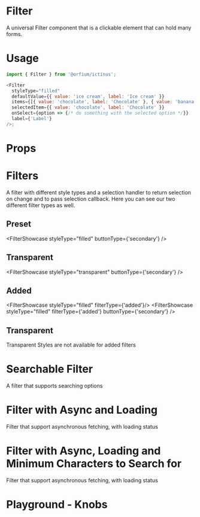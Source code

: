 

<Meta title="Design System/Filter" component={Filter} />

# Filter

A universal Filter component that is a clickable element that can hold many forms.

# Usage

```js
import { Filter } from '@orfium/ictinus';

<Filter
  styleType="filled"
  defaultValue={{ value: 'ice cream', label: 'Ice cream' }}
  items={[{ value: 'chocolate', label: 'Chocolate' }, { value: 'banana', label: 'Banana' }]}
  selectedItem={{ value: 'chocolate', label: 'Chocolate' }}
  onSelect={option => {/* do something with the selected option */}}
  label={'Label'}
/>;
```

# Props

<Props of={Filter} />


# Filters

A filter with different style types and a selection handler to return selection on change and to pass selection callback.
Here you can see our two different filter types as well.
<Preview>
  <Story name="Preset Filter">
     <h2>Preset</h2>
    <Stack vertical>
       <FilterShowcase styleType="filled" />
       <FilterShowcase styleType="filled" buttonType={'secondary'} />
    </Stack>
    <h2>Transparent</h2>
    <Stack vertical>
      <FilterShowcase styleType="transparent" />
      <FilterShowcase styleType="transparent" buttonType={'secondary'} />
    </Stack>
  </Story>
  <Story name="Added Filter">
    <h2>Added</h2>
    <Stack vertical>
      <FilterShowcase styleType="filled" filterType={'added'}/>
      <FilterShowcase styleType="filled" filterType={'added'} buttonType={'secondary'} />
    </Stack>
    <h2>Transparent</h2>
    <div>Transparent Styles are not available for added filters</div>
  </Story>
</Preview>


# Searchable Filter

A filter that supports searching options

<Preview>
  <Story name="Searchable Filter">
    <Stack>
       <FilterShowcase styleType="filled" isSearchable  />
    </Stack>
  </Story>
</Preview>


# Filter with Async and Loading

Filter that support asynchronous fetching, with loading status

<Preview>
  <Story name="Async Filter">
    <AsyncFilterShowcase />
  </Story>
</Preview>

# Filter with Async, Loading and Minimum Characters to Search for

Filter that support asynchronous fetching, with loading status

<Preview>
  <Story name="Async Filter with min characters">
    <AsyncFilterShowcase minCharactersToSearch={3} />
  </Story>
</Preview>

# Playground - Knobs
<Preview>
  <Story name="Dynamic Filter Props" parameters={{ decorators: [withKnobs] }}>
    <FilterShowcase
        items={[{ value: 'apple', label: 'Apple' }, { value: 'orange', label: 'Orange' }, { value: 'banana', label: 'Banana' }]}
        label={text('text', 'you can change me')}
        selectedItem={select('selectedItem', [{ value: 'apple', label: 'Apple' }, { value: 'orange', label: 'Orange' }, { value: 'banana', label: 'Banana' }])}
        defaultValue={select('defaultValue', [{ value: 'peach', label: 'Peach' }, { value: 'watermelon', label: 'Watermelon' }]), { value: 'peach', label: 'Peach' }}
        styleType={select('styleType', ['filled', 'transparent'], 'filled')}
        filterType={select('filterType', ['preset', 'added'], 'preset')}
        isSearchable={boolean('isSearchable', false)}
        buttonType={select('buttonType', ['primary', 'secondary'], 'primary')}
    />
  </Story>
</Preview>
